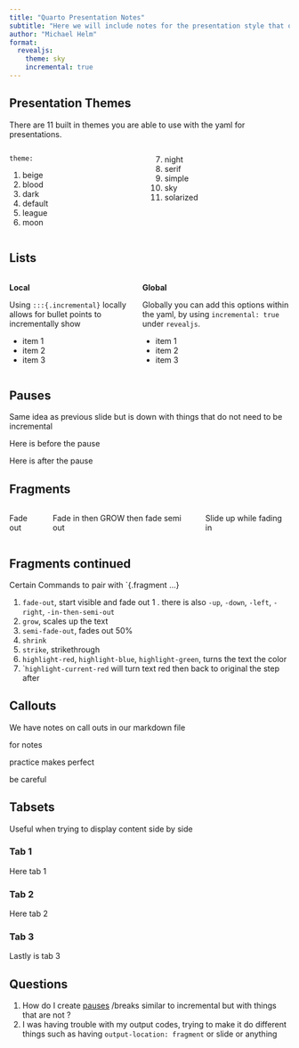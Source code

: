 ```yaml
---
title: "Quarto Presentation Notes"
subtitle: "Here we will include notes for the presentation style that quarto offers."
author: "Michael Helm"
format: 
  revealjs:
    theme: sky
    incremental: true   
---
```


## Presentation Themes

There are 11 built in themes you are able to use with the yaml for presentations.

::: {.columns}
::: {.column}
`theme:`

1.  beige
2.  blood
3.  dark
4.  default
5.  league
6.  moon
:::

::: {.column}

7.  night
8.  serif
9.  simple
10. sky
11. solarized
:::
:::
  
## Lists 
::: {.columns} 

::: {.column}
::: {.incremental}

**Local**

Using `:::{.incremental}` locally allows for bullet points to incrementally show 

- item 1
- item 2
- item 3
:::
:::

:::{.column}

**Global**

Globally you can add this options within the yaml, by using `incremental: true` under `revealjs`.

- item 1
- item 2
- item 3

::: 

:::


## Pauses  

Same idea as previous slide but is down with things that do not need to be incremental

::: {.fragment fragment-index=1} 

Here is before the pause

:::

::: {.fragment fragment-index=2}

Here is after the pause

:::

## Fragments

::: columns
::: {.column}
::: {.fragment .fade-in-then-out}
Fade out
:::
:::


::: {.column}
::: {.fragment .fade-in}
::: {.fragment .grow}
::: {.fragment .semi-fade-out}
Fade in then GROW then fade semi out
:::
:::
:::
:::

::: {.column}
::: {.fragment .fade-up}
Slide up while fading in
:::
:::
:::  

## Fragments continued

Certain Commands to pair with `{.fragment ...}


1. `fade-out`, start visible and fade out
  1 . there is also `-up`, `-down`, `-left`, `-right`, `-in-then-semi-out`
2. `grow`, scales up the text
3. `semi-fade-out`, fades out 50%
4. `shrink`
5. `strike`, strikethrough
6. `highlight-red`, `highlight-blue`, `highlight-green`, turns the text the color
7. ``highlight-current-red` will turn text red then back to original the step after


## Callouts

::: {.callout-warning}
We have notes on call outs in our markdown file
:::

::: {.callout-note}
for notes
:::

::: {.callout-tip}
practice makes perfect
:::

::: {.callout-caution}
be careful
:::

## Tabsets

Useful when trying to display content side by side

::: panel-tabset

### Tab 1
Here tab 1

### Tab 2
Here tab 2

### Tab 3
Lastly is tab 3

:::



## Questions 

1. How do I create [pauses](#pauses) /breaks similar to incremental but with things that are not ? 
2. I was having trouble with my output codes, trying to make it do different things such as having `output-location: fragment` or slide or anything
